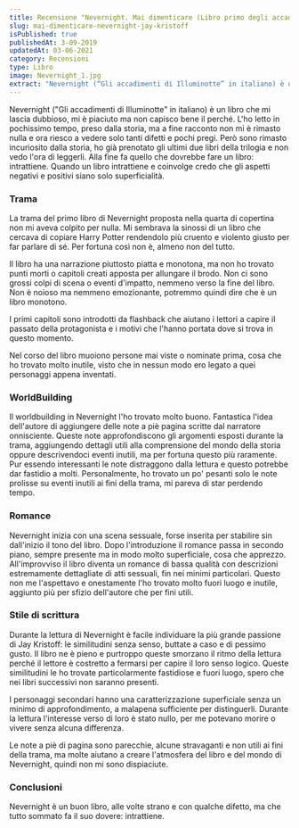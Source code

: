 ```yaml
---
title: Recensione "Nevernight. Mai dimenticare (Libro primo degli accadimenti di Illuminotte)" di Jay Kristoff
slug: mai-dimenticare-nevernight-jay-kristoff
isPublished: true
publishedAt: 3-09-2019
updatedAt: 03-06-2021
category: Recensioni
type: Libro
image: Nevernight_1.jpg
extract: "Nevernight (“Gli accadimenti di Illuminotte” in italiano) è un libro che mi lascia dubbioso, mi è piaciuto ma non capisco bene il perché. L’ho letto in pochissimo tempo, preso dalla storia, ma a fine racconto non mi è rimasto nulla e ora riesco a vedere solo tanti difetti e pochi pregi. Però sono rimasto incuriosito dalla storia, ho già prenotato gli ultimi due libri della trilogia e non vedo l’ora di leggerli. Alla fine fa quello che dovrebbe fare un libro: intrattiene. Quando un libro intrattiene e coinvolge credo che gli aspetti negativi e positivi siano solo superficialità."
---
```


<Book slug="nevernight-mai-dimenticare-libro-primo-degli-accadimenti-di-illuminotte" />

Nevernight ("Gli accadimenti di Illuminotte" in italiano) è un libro che mi lascia dubbioso, mi è piaciuto ma non capisco bene il perché. L'ho letto in pochissimo tempo, preso dalla storia, ma a fine racconto non mi è rimasto nulla e ora riesco a vedere solo tanti difetti e pochi pregi. Però sono rimasto incuriosito dalla storia, ho già prenotato gli ultimi due libri della trilogia e non vedo l'ora di leggerli. Alla fine fa quello che dovrebbe fare un libro: intrattiene. Quando un libro intrattiene e coinvolge credo che gli aspetti negativi e positivi siano solo superficialità.

### Trama

La trama del primo libro di Nevernight proposta nella quarta di copertina non mi aveva colpito per nulla. Mi sembrava la sinossi di un libro che cercava di copiare Harry Potter rendendolo più cruento e violento giusto per far parlare di sé. Per fortuna così non è, almeno non del tutto.

Il libro ha una narrazione piuttosto piatta e monotona, ma non ho trovato punti morti o capitoli creati apposta per allungare il brodo. Non ci sono grossi colpi di scena o eventi d'impatto, nemmeno verso la fine del libro. Non è noioso ma nemmeno emozionante, potremmo quindi dire che è un libro monotono.

I primi capitoli sono introdotti da flashback che aiutano i lettori a capire il passato della protagonista e i motivi che l'hanno portata dove si trova in questo momento.

Nel corso del libro muoiono persone mai viste o nominate prima, cosa che ho trovato molto inutile, visto che in nessun modo ero legato a quei personaggi appena inventati.

### WorldBuilding

Il worldbuilding in Nevernight l'ho trovato molto buono. Fantastica l'idea dell'autore di aggiungere delle note a piè pagina scritte dal narratore onnisciente. Queste note approfondiscono gli argomenti esposti durante la trama, aggiungendo dettagli utili alla comprensione del mondo della storia oppure descrivendoci eventi inutili, ma per fortuna questo più raramente. Pur essendo interessanti le note distraggono dalla lettura e questo potrebbe dar fastidio a molti. Personalmente, ho trovato un po' pesanti solo le note prolisse su eventi inutili ai fini della trama, mi pareva di star perdendo tempo.

### Romance

Nevernight inizia con una scena sessuale, forse inserita per stabilire sin dall'inizio il tono del libro. Dopo l'introduzione il romance passa in secondo piano, sempre presente ma in modo molto superficiale, cosa che apprezzo.  
All'improvviso il libro diventa un romance di bassa qualità con descrizioni estremamente dettagliate di atti sessuali, fin nei minimi particolari. Questo non me l'aspettavo e onestamente l'ho trovato molto fuori luogo e inutile, aggiunto più per sfizio dell'autore che per fini utili.

### Stile di scrittura

Durante la lettura di Nevernight è facile individuare la più grande passione di Jay Kristoff: le similitudini senza senso, buttate a caso e di pessimo gusto. Il libro ne è pieno e purtroppo queste smorzano il ritmo della lettura perché il lettore è costretto a fermarsi per capire il loro senso logico. Queste similitudini le ho trovate particolarmente fastidiose e fuori luogo, spero che nei libri successivi non saranno presenti.

I personaggi secondari hanno una caratterizzazione superficiale senza un minimo di approfondimento, a malapena sufficiente per distinguerli. Durante la lettura l'interesse verso di loro è stato nullo, per me potevano morire o vivere senza alcuna differenza.

Le note a piè di pagina sono parecchie, alcune stravaganti e non utili ai fini della trama, ma molte aiutano a creare l'atmosfera del libro e del mondo di Nevernight, quindi non mi sono dispiaciute.

### Conclusioni

Nevernight è un buon libro, alle volte strano e con qualche difetto, ma che tutto sommato fa il suo dovere: intrattiene.